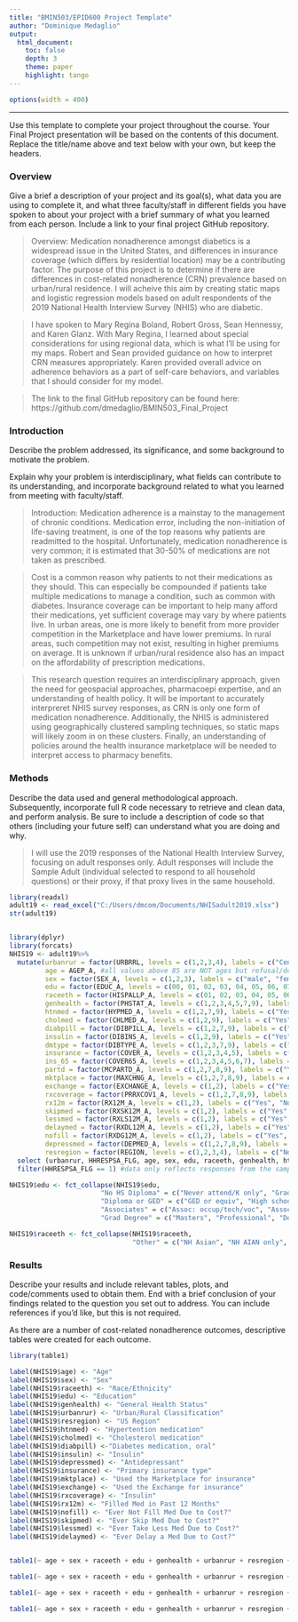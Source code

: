 ```yaml
---
title: "BMIN503/EPID600 Project Template"
author: "Dominique Medaglio"
output: 
  html_document:
    toc: false 
    depth: 3 
    theme: paper 
    highlight: tango
---
```

```r
options(width = 400)
```  
***
Use this template to complete your project throughout the course. Your Final Project presentation will be based on the contents of this document. Replace the title/name above and text below with your own, but keep the headers.

### Overview
Give a brief a description of your project and its goal(s), what data you are using to complete it, and what three faculty/staff in different fields you have spoken to about your project with a brief summary of what you learned from each person. Include a link to your final project GitHub repository.

> Overview: Medication nonadherence amongst diabetics is a widespread issue in the United States, and differences in insurance coverage (which differs by residential location) may be a contributing factor. The purpose of this project is to determine if there are differences in cost-related nonadherence (CRN) prevalence based on urban/rural residence. I will acheive this aim by creating static maps and logistic regression models based on adult respondents of the 2019 National Health Interview Survey (NHIS) who are diabetic.

>I have spoken to Mary Regina Boland, Robert Gross, Sean Hennessy, and Karen Glanz. With Mary Regina, I learned about special considerations for using regional data, which is what I'll be using for my maps. Robert and Sean provided guidance on how to interpret CRN measures appropriately. Karen provided overall advice on adherence behaviors as a part of self-care behaviors, and variables that I should consider for my model.

>The link to the final GitHub repository can be found here: https://github.com/dmedaglio/BMIN503_Final_Project


### Introduction 
Describe the problem addressed, its significance, and some background to motivate the problem.

Explain why your problem is interdisciplinary, what fields can contribute to its understanding, and incorporate background related to what you learned from meeting with faculty/staff.

>Introduction: Medication adherence is a mainstay to the management of chronic conditions. Medication error, including the non-initiation of life-saving treatment, is one of the top reasons why patients are readmitted to the hospital. Unfortunately, medication nonadherence is very common; it is estimated that 30-50% of medications are not taken as prescribed.

>Cost is a common reason why patients to not their medications as they should. This can especially be compounded if patients take multiple medications to manage a condition, such as common with diabetes. Insurance coverage can be important to help many afford their medications, yet sufficient coverage may vary by where patients live. In urban areas, one is more likely to benefit from more provider competition in the Marketplace and have lower premiums. In rural areas, such competition may not exist, resulting in higher premiums on average. It is unknown if urban/rural residence also has an impact on the affordability of prescription medications.

>This research question requires an interdisciplinary approach, given the need for geospacial approaches, pharmacoepi expertise, and an understanding of health policy. It will be important to accurately interpreret NHIS survey responses, as CRN is only one form of medication nonadherence. Additionally, the NHIS is administered using geographically clustered sampling techniques, so static maps will likely zoom in on these clusters. Finally, an understanding of policies around the health insurance marketplace will be needed to interpret access to pharmacy benefits. 


### Methods
Describe the data used and general methodological approach. Subsequently, incorporate full R code necessary to retrieve and clean data, and perform analysis. Be sure to include a description of code so that others (including your future self) can understand what you are doing and why. 

>I will use the 2019 responses of the National Health Interview Survey, focusing on adult responses only. Adult responses will include the Sample Adult (individual selected to respond to all household questions) or their proxy, if that proxy lives in the same household. 


```r
library(readxl)
adult19 <- read_excel("C:/Users/dmcom/Documents/NHISadult2019.xlsx")
str(adult19)


library(dplyr)
library(forcats)
NHIS19 <- adult19%>%
  mutate(urbanrur = factor(URBRRL, levels = c(1,2,3,4), labels = c("Central Metro", "Fringe Metro", "MedSmall Metro", "Nonmetro")),
         age = AGEP_A, #all values above 85 are NOT ages but refusal/don't know
         sex = factor(SEX_A, levels = c(1,2,3), labels = c("male", "female", "refused")),
         edu = factor(EDUC_A, levels = c(00, 01, 02, 03, 04, 05, 06, 07, 08, 09, 10, 11), labels = c("Never attend/K only", "Grade 1-11", "Grade 12, no diploma", "GED or equiv", "High school grad", "Some college, no degree", "Assoc: occup/tech/voc", "Assoc: academ", "Bachelors", "Masters", "Professional", "Doctoral")),
         raceeth = factor(HISPALLP_A, levels = c(01, 02, 03, 04, 05, 06, 07), labels = c("Hispanic", "NH White", "NH Black", "NH Asian", "NH AIAN only", "NH AIAN and other", "Other/Multiple")),
         genhealth = factor(PHSTAT_A, levels = c(1,2,3,4,5,7,9), labels = c("Excellent", "Very good", "Good", "Fair", "Poor", "Refused", "Don't know")),
         htnmed = factor(HYPMED_A, levels = c(1,2,7,9), labels = c("Yes", "No", "Refused", "Don't know")),
         cholmed = factor(CHLMED_A, levels = c(1,2,9), labels = c("Yes", "No", "Don't know")),
         diabpill = factor(DIBPILL_A, levels = c(1,2,7,9), labels = c("Yes", "No", "Refused", "Don't know")),
         insulin = factor(DIBINS_A, levels = c(1,2,9), labels = c("Yes", "No", "Don't know")), 
         dmtype = factor(DIBTYPE_A, levels = c(1,2,3,7,9), labels = c("Type 1", "Type 2", "Other type", "Refused", "Don't know")),
         insurance = factor(COVER_A, levels = c(1,2,3,4,5), labels = c("Private", "Public", "Other", "Uninsured", "Don't know")),
         ins_65 = factor(COVER65_A, levels = c(1,2,3,4,5,6,7), labels = c("Private", "Dual eligible", "Medicare Advan", "Medicare", "Other", "Uninsured", "Don't know")),
         partd = factor(MCPARTD_A, levels = c(1,2,7,8,9), labels = c("Yes", "No", "Refused", "Not ascertained", "Don't know")),
         mktplace = factor(MAXCHNG_A, levels = c(1,2,7,8,9), labels = c("Yes", "No", "Refused", "Not ascertained", "Don't know")),
         exchange = factor(EXCHANGE_A, levels = c(1,2), labels = c("Yes", "No")),
         rxcoverage = factor(PRRXCOV1_A, levels = c(1,2,7,8,9), labels = c("Yes", "No", "Refused", "Not ascertained", "Don't know")),
         rx12m = factor(RX12M_A, levels = c(1,2), labels = c("Yes", "No")),
         skipmed = factor(RXSK12M_A, levels = c(1,2), labels = c("Yes", "No")),
         lessmed = factor(RXLS12M_A, levels = c(1,2), labels = c("Yes", "No")),
         delaymed = factor(RXDL12M_A, levels = c(1,2), labels = c("Yes", "No")),
         nofill = factor(RXDG12M_A, levels = c(1,2), labels = c("Yes", "No")),
         depressmed = factor(DEPMED_A, levels = c(1,2,7,8,9), labels = c("Yes", "No", "Refused", "Not ascertained", "Don't know")),
         resregion = factor(REGION, levels = c(1,2,3,4), labels = c("Northeast", "Midwest", "South", "West"))) %>%
  select (urbanrur, HHRESPSA_FLG, age, sex, edu, raceeth, genhealth, htnmed, cholmed, diabpill, insulin, dmtype, insurance, ins_65, partd, mktplace, exchange, rxcoverage, rx12m, skipmed, lessmed, delaymed, nofill, depressmed, resregion) %>%
  filter(HHRESPSA_FLG == 1) #data only reflects responses from the sample Adult or their proxy who lives in the household

NHIS19$edu <- fct_collapse(NHIS19$edu,
                       "No HS Diploma" = c("Never attend/K only", "Grade 1-11", "Grade 12, no diploma"),
                       "Diploma or GED" = c("GED or equiv", "High school grad"), 
                       "Associates" = c("Assoc: occup/tech/voc", "Assoc: academ"), 
                       "Grad Degree" = c("Masters", "Professional", "Doctoral")) 

NHIS19$raceeth <- fct_collapse(NHIS19$raceeth,
                               "Other" = c("NH Asian", "NH AIAN only", "NH AIAN and other", "Other/Multiple"))
```
### Results
Describe your results and include relevant tables, plots, and code/comments used to obtain them. End with a brief conclusion of your findings related to the question you set out to address. You can include references if you'd like, but this is not required.

As there are a number of cost-related nonadherence outcomes, descriptive tables were created for each outcome.
```r
library(table1)

label(NHIS19$age) <- "Age"
label(NHIS19$sex) <- "Sex"
label(NHIS19$raceeth) <- "Race/Ethnicity"
label(NHIS19$edu) <- "Education"
label(NHIS19$genhealth) <- "General Health Status"
label(NHIS19$urbanrur) <- "Urban/Rural Classification"
label(NHIS19$resregion) <- "US Region"
label(NHIS19$htnmed) <- "Hypertention medication"
label(NHIS19$cholmed) <- "Cholesterol medication"
label(NHIS19$diabpill) <-"Diabetes medication, oral"
label(NHIS19$insulin) <- "Insulin"
label(NHIS19$depressmed) <- "Antidepressant"
label(NHIS19$insurance) <- "Primary insurance type"
label(NHIS19$mktplace) <- "Used the Marketplace for insurance"
label(NHIS19$exchange) <- "Used the Exchange for insurance"
label(NHIS19$rxcoverage) <- "Insulin"
label(NHIS19$rx12m) <- "Filled Med in Past 12 Months"
label(NHIS19$nofill) <- "Ever Not Fill Med Due to Cost?"
label(NHIS19$skipmed) <- "Ever Skip Med Due to Cost?"
label(NHIS19$lessmed) <- "Ever Take Less Med Due to Cost?"
label(NHIS19$delaymed) <- "Ever Delay a Med Due to Cost?"


table1(~ age + sex + raceeth + edu + genhealth + urbanrur + resregion + htnmed + cholmed + diabpill + insulin + depressmed + insurance + mktplace + exchange + rxcoverage + rx12m | nofill, data = NHIS19, overall = "Total")

table1(~ age + sex + raceeth + edu + genhealth + urbanrur + resregion + htnmed + cholmed + diabpill + insulin + depressmed + insurance + mktplace + exchange + rxcoverage + rx12m | skipmed, data = NHIS19, overall = "Total")

table1(~ age + sex + raceeth + edu + genhealth + urbanrur + resregion + htnmed + cholmed + diabpill + insulin + depressmed + insurance + mktplace + exchange + rxcoverage + rx12m | lessmed, data = NHIS19, overall = "Total")

table1(~ age + sex + raceeth + edu + genhealth + urbanrur + resregion + htnmed + cholmed + diabpill + insulin + depressmed + insurance + mktplace + exchange + rxcoverage + rx12m | delaymed, data = NHIS19, overall = "Total")
```


